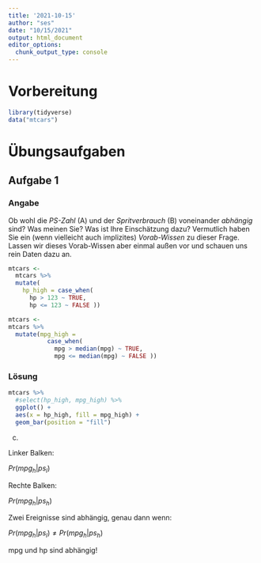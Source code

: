 ```yaml
---
title: '2021-10-15'
author: "ses"
date: "10/15/2021"
output: html_document
editor_options: 
  chunk_output_type: console
---
```



# Vorbereitung


```r
library(tidyverse)
data("mtcars")
```



# Übungsaufgaben

## Aufgabe 1

### Angabe

Ob wohl die *PS-Zahl* (A) und der *Spritverbrauch* (B) voneinander *abhängig* sind? Was meinen Sie? Was ist Ihre Einschätzung dazu? Vermutlich haben Sie ein (wenn vielleicht auch implizites) *Vorab-Wissen* zu dieser Frage. Lassen wir dieses Vorab-Wissen aber einmal außen vor und schauen uns rein Daten dazu an.



```r
mtcars <-
  mtcars %>% 
  mutate(
    hp_high = case_when(
      hp > 123 ~ TRUE,
      hp <= 123 ~ FALSE ))
```


```r
mtcars <-
mtcars %>% 
  mutate(mpg_high = 
           case_when(
             mpg > median(mpg) ~ TRUE,
             mpg <= median(mpg) ~ FALSE ))
```




### Lösung

```r
mtcars %>%
  #select(hp_high, mpg_high) %>% 
  ggplot() + 
  aes(x = hp_high, fill = mpg_high) + 
  geom_bar(position = "fill")
```

c)

Linker Balken:

$Pr(mpg_h|ps_l)$

Rechte Balken:

$Pr(mpg_h|ps_h)$


Zwei Ereignisse sind abhängig, genau dann wenn:

$Pr(mpg_h|ps_l) \ne Pr(mpg_h|ps_h)$

mpg und hp sind abhängig!


